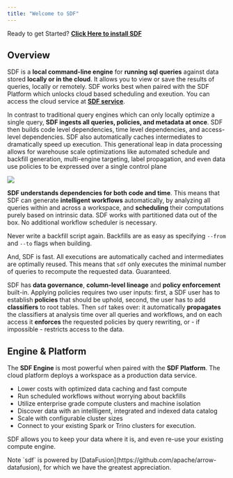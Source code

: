 ```yaml
---
title: "Welcome to SDF"
---
```


<Tip>Ready to get Started? **[Click Here to install SDF](/guide/install)**</Tip>

## Overview

SDF is a **local command-line engine** for **running sql queries** against
data stored **locally or in the cloud**. It allows you to view
or save the results of queries, locally or remotely. SDF works best when paired with the SDF Platform which unlocks cloud based scheduling and exeution. You can access the cloud service at **[SDF service](https://console.sdf.com)**.

In contrast to traditional query engines which can only locally optimize a single query, **SDF ingests all queries, policies, and metadata at once**. SDF then builds code level dependencies, time level dependencies, and access-level dependencies. SDF also automatically caches intermediates to dramatically speed up execution. This generational leap in data processing allows for warehouse scale optimizations like automated schedule and backfill generation, multi-engine targeting, label propagation, and even data use policies to be expressed over a single control plane

<img src="https://cdn.sdf.com/docs/workspace.svg"/>

**SDF understands dependencies for both code and time**. This means that SDF can
generate **intelligent workflows** automatically, by analyzing all queries
within and across a workspace, and **scheduling** their computations purely
based on intrinsic data. SDF works with partitioned data out of the box. No
additional workflow scheduler is necessary.

Never write a backfill script again. Backfills are as easy as specifying
`--from` and `--to` flags when building.

And, SDF is fast. All executions are automatically cached and intermediates are
optimally reused. This means that `sdf` only executes the minimal number of
queries to recompute the requested data. Guaranteed.

SDF has **data governance**, **column-level lineage** and **policy enforcement**
built-in. Applying policies requires two user inputs: first, a SDF user has to
establish **policies** that should be uphold, second, the user has to add
**classifiers** to root tables. Then `sdf` takes over: it automatically
**propagates** the classifiers at analysis time over all queries and workflows,
and on each access it **enforces** the requested policies by query rewriting,
or - if impossible - restricts access to the data.

## Engine & Platform

The **SDF Engine** is most powerful when paired with the **SDF Platform**. The cloud platform deploys a workspace as a production data service.
- Lower costs with optimized data caching and fast compute
- Run scheduled workflows without worrying about backfills
- Utilize enterprise grade compute clusters and machine isolation
- Discover data with an intellligent, integrated and indexed data catalog
- Scale with configurable cluster sizes
- Connect to your existing Spark or Trino clusters for execution.

SDF allows you to keep your data where it is, and even re-use your existing compute engine. 

<Note>
Note `sdf` is powered by [DataFusion](https://github.com/apache/arrow-datafusion), for which we have the greatest appreciation. 
</Note>
